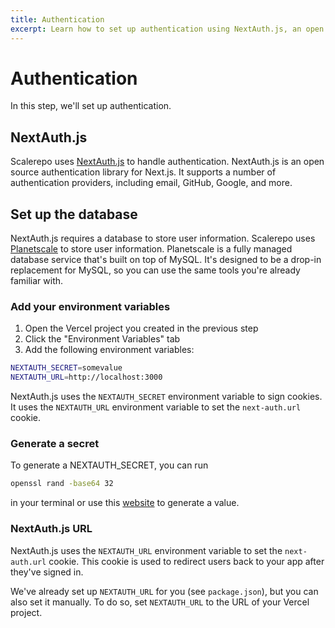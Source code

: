```yaml
---
title: Authentication
excerpt: Learn how to set up authentication using NextAuth.js, an open source authentication library for Next.js, and Planetscale, a fully managed database service that's built on top of MySQL. This step-by-step guide walks you through adding the necessary environment variables and generating a secret.
---
```


# Authentication

In this step, we'll set up authentication.

## NextAuth.js

Scalerepo uses [NextAuth.js](https://next-auth.js.org) to handle authentication. NextAuth.js is an open source authentication library for Next.js. It supports a number of authentication providers, including email, GitHub, Google, and more.

## Set up the database

NextAuth.js requires a database to store user information. Scalerepo uses [Planetscale](https://planetscale.com) to store user information. Planetscale is a fully managed database service that's built on top of MySQL. It's designed to be a drop-in replacement for MySQL, so you can use the same tools you're already familiar with.

### Add your environment variables

1. Open the Vercel project you created in the previous step
2. Click the "Environment Variables" tab
3. Add the following environment variables:

```bash
NEXTAUTH_SECRET=somevalue
NEXTAUTH_URL=http://localhost:3000
```

NextAuth.js uses the `NEXTAUTH_SECRET` environment variable to sign cookies. It uses the `NEXTAUTH_URL` environment variable to set the `next-auth.url` cookie.

### Generate a secret

To generate a NEXTAUTH_SECRET, you can run

```bash
openssl rand -base64 32
```

in your terminal or use this [website](https://generate-secret.vercel.app/32) to generate a value.

### NextAuth.js URL

NextAuth.js uses the `NEXTAUTH_URL` environment variable to set the `next-auth.url` cookie. This cookie is used to redirect users back to your app after they've signed in.

We've already set up `NEXTAUTH_URL` for you (see `package.json`), but you can also set it manually. To do so, set `NEXTAUTH_URL` to the URL of your Vercel project.
